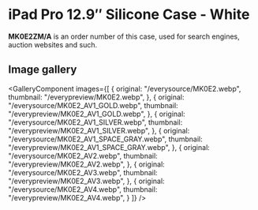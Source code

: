 
# iPad Pro 12.9″ Silicone Case - White

<Callout type='info' emoji='👉🏻'>**MK0E2ZM/A** is an order number of this case, used for search engines, auction websites and such.</Callout>

## Image gallery

<GalleryComponent
    images={[
      {
        original: "/everysource/MK0E2.webp",
        thumbnail: "/everypreview/MK0E2.webp",
      },
      {
        original: "/everysource/MK0E2_AV1_GOLD.webp",
        thumbnail: "/everypreview/MK0E2_AV1_GOLD.webp",
      },
      {
        original: "/everysource/MK0E2_AV1_SILVER.webp",
        thumbnail: "/everypreview/MK0E2_AV1_SILVER.webp",
      },
      {
        original: "/everysource/MK0E2_AV1_SPACE_GRAY.webp",
        thumbnail: "/everypreview/MK0E2_AV1_SPACE_GRAY.webp",
      },
      {
        original: "/everysource/MK0E2_AV2.webp",
        thumbnail: "/everypreview/MK0E2_AV2.webp",
      },
      {
        original: "/everysource/MK0E2_AV3.webp",
        thumbnail: "/everypreview/MK0E2_AV3.webp",
      },
      {
        original: "/everysource/MK0E2_AV4.webp",
        thumbnail: "/everypreview/MK0E2_AV4.webp",
      }
    ]}
  />
